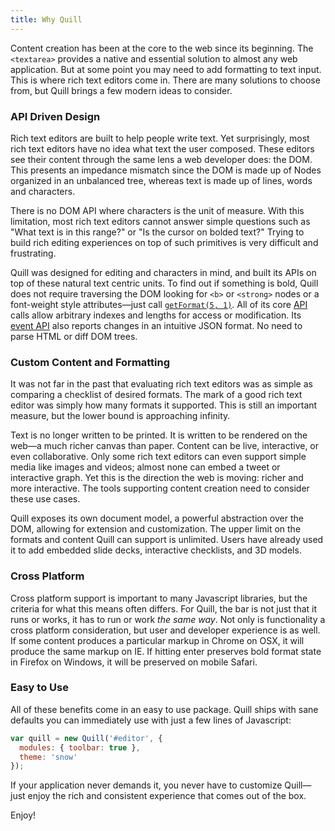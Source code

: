 ```yaml
---
title: Why Quill
---
```


Content creation has been at the core to the web since its beginning. The `<textarea>` provides a native and essential solution to almost any web application. But at some point you may need to add formatting to text input. This is where rich text editors come in. There are many solutions to choose from, but Quill brings a few modern ideas to consider.


### API Driven Design

Rich text editors are built to help people write text. Yet surprisingly, most rich text editors have no idea what text the user composed. These editors see their content through the same lens a web developer does: the DOM. This presents an impedance mismatch since the DOM is made up of Nodes organized in an unbalanced tree, whereas text is made up of lines, words and characters.

There is no DOM API where characters is the unit of measure. With this limitation, most rich text editors cannot answer simple questions such as "What text is in this range?" or "Is the cursor on bolded text?" Trying to build rich editing experiences on top of such primitives is very difficult and frustrating.

Quill was designed for editing and characters in mind, and built its APIs on top of these natural text centric units. To find out if something is bold, Quill does not require traversing the DOM looking for `<b>` or `<strong>` nodes or a font-weight style attributes&mdash;just call [`getFormat(5, 1)`](/docs/api/#getformat). All of its core [API](/docs/api/) calls allow arbitrary indexes and lengths for access or modification. Its [event API](/docs/api/#events) also reports changes in an intuitive JSON format. No need to parse HTML or diff DOM trees.


### Custom Content and Formatting

It was not far in the past that evaluating rich text editors was as simple as comparing a checklist of desired formats. The mark of a good rich text editor was simply how many formats it supported. This is still an important measure, but the lower bound is approaching infinity.

Text is no longer written to be printed. It is written to be rendered on the web&mdash;a much richer canvas than paper. Content can be live, interactive, or even collaborative. Only some rich text editors can even support simple media like images and videos; almost none can embed a tweet or interactive graph. Yet this is the direction the web is moving: richer and more interactive. The tools supporting content creation need to consider these use cases.

Quill exposes its own document model, a powerful abstraction over the DOM, allowing for extension and customization. The upper limit on the formats and content Quill can support is unlimited. Users have already used it to add embedded slide decks, interactive checklists, and 3D models.


### Cross Platform

Cross platform support is important to many Javascript libraries, but the criteria for what this means often differs. For Quill, the bar is not just that it runs or works, it has to run or work *the same way*. Not only is functionality a cross platform consideration, but user and developer experience is as well. If some content produces a particular markup in Chrome on OSX, it will produce the same markup on IE. If hitting enter preserves bold format state in Firefox on Windows, it will be preserved on mobile Safari.


### Easy to Use

All of these benefits come in an easy to use package. Quill ships with sane defaults you can immediately use with just a few lines of Javascript:

```js
var quill = new Quill('#editor', {
  modules: { toolbar: true },
  theme: 'snow'
});
```

If your application never demands it, you never have to customize Quill&mdash;just enjoy the rich and consistent experience that comes out of the box.

Enjoy!
